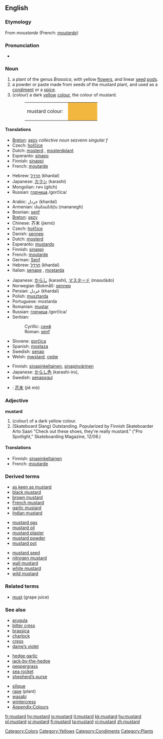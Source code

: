 {{wikipedia|dab=mustard}}
==English==

===Etymology===
From {{OF.}} ''moustarde'' (French: ''[[moutarde]]'')

===Pronunciation===
*{{audio|en-us-mustard.ogg|Audio (US)}}

===Noun===
{{en-noun}}

# <!--NPlant-->a plant of the genus ''Brassica'', with yellow [[flower]]s, and linear [[seed]] [[pod]]s.
# <!--NCondiment-->a powder or paste made from seeds of the mustard plant, and used as a [[condiment]] or a [[spice]].
# <!--NColour-->(''colour'') a dark [[yellow]] [[color|colour]], the colour of mustard.
#:<table><tr><td>mustard colour: &nbsp;</td><td bgcolor="#F2B73F" width="80">&nbsp; </td></tr></table>

====Translations====
{{trans-top|plant}}
*[[Breton]]: [[sezv]] ''collective noun'' sezvenn ''singular f''
*Czech: [[hořčice]] {{f}}
*Dutch: [[mosterd]] {{m}}, [[mosterdplant]] {{m}}
*Esperanto: [[sinapo]]
*Finnish: [[sinappi]]
*French: [[moutarde]] {{f}}
{{trans-mid}}
*Hebrew: [[חרדל]] (khardal) {{m}}
*Japanese: [[カラシ]] (karashi)
*Mongolian: гич (gitch)
*Russian: [[горчица]] /gorčíca/ {{f}}
{{trans-bottom}}

{{trans-top|condiment}}
*Arabic: خردل (khardal)
*Armenian: մանանեխ  (mananegh)
*Bosnian: [[senf#Bosnian|senf]] {{m}}
*[[Breton]]: [[sezv]] {{m}}
*Chinese: 芥末 (jiemò)
*Czech: [[hořčice]] {{f}}
*Danish: [[sennep]]
*Dutch: [[mosterd]] {{m}}
*Esperanto: [[mustardo]]
*Finnish: [[sinappi]]
*French: [[moutarde]] {{f}}
*German: [[Senf]] {{m}}
*Hebrew: [[חרדל]] (khardal) {{m}}
*Italian: [[senape]] {{f}}, [[mostarda]] {{f}}
{{trans-mid}}
*Japanese: [[からし]] (karashi), [[マスタード]] (masutādo)
*Norwegian (Bokmål): [[sennep]]
*Persian: خردل (khardal)
*Polish: [[musztarda]] {{f}}
*Portuguese: mostarda
*Romanian: [[muştar]] {{n}}
*Russian: [[горчица]] /gorčíca/ {{f}}
*Serbian:
*:Cyrillic: [[сенф#Serbian|сенф]] {{m}}
*:Roman: [[senf#Serbian|senf]] {{m}}
*Slovene: [[gorčica]] {{f}}
*Spanish: [[mostaza]] {{f}}
*Swedish: [[senap]] {{n}}
*Welsh: [[mwstard]], [[cedw]]
{{trans-bottom}}

{{trans-top|colour}}
*Finnish: [[sinapinkeltainen]], [[sinapinvärinen]]
*Japanese: [[からし色]] (karashi-iro),
*Swedish: [[senapsgul]]
{{trans-mid}}
{{trans-bottom}}

{{checktrans}}
<!--Remove this section once all of the translations below have been moved into the tables above.-->
{{trans-top|translations to be checked}}
*{{ttbc|Chinese}}: [[芥末]] (jiè mò)
{{trans-bottom}}

===Adjective===
'''mustard'''

# <!--AdjColour-->(''colour'') of a dark yellow colour.
#  (Skateboard Slang)  Outstanding.  Popularized by Finnish Skateboarder Arto Saari "Check out these shoes, they're really mustard." ("Pro Spotlight,"  Skateboarding Magazine, 12/06.)

====Translations====
{{trans-top|of the colour of mustard}}
*Finnish: [[sinapinkeltainen]]
*French: [[moutarde]]
{{trans-mid}}
{{trans-bottom}}

===Derived terms===
{{top3}}
*[[as keen as mustard]]
*[[black mustard]]
*[[brown mustard]]
*[[French mustard]]
*[[garlic mustard]]
*[[Indian mustard]]
{{mid3}}
*[[mustard gas]]
*[[mustard oil]]
*[[mustard plaster]]
*[[mustard powder]]
*[[mustard pot]]
{{mid3}}
*[[mustard seed]]
*[[nitrogen mustard]]
*[[wall mustard]]
*[[white mustard]]
*[[wild mustard]]
{{bottom}}

===Related terms===
*[[must]] (grape juice)

===See also===
{{top3}}
*[[arugula]]
*[[bitter cress]]
*[[brassica]]
*[[charlock]]
*[[cress]]
*[[dame’s violet]]
{{mid3}}
*[[hedge garlic]]
*[[jack-by-the-hedge]]
*[[peppergrass]]
*[[sea rocket]]
*[[shepherd’s purse]]
{{mid3}}
*[[silique]]
*[[rape]] (plant)
*[[wasabi]]
*[[wintercress]]
*[[Wiktionary_Appendix:Colours|Appendix:Colours]]
{{bottom}}

[[Category:Colors]]
[[Category:Yellows]]
[[Category:Condiments]]
[[Category:Plants]]

[[fr:mustard]]
[[hy:mustard]]
[[io:mustard]]
[[it:mustard]]
[[kk:mustard]]
[[hu:mustard]]
[[pl:mustard]]
[[sr:mustard]]
[[fi:mustard]]
[[ta:mustard]]
[[vi:mustard]]
[[zh:mustard]]